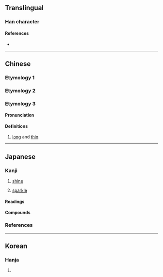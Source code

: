 {{also|耀}}
{{character info}}
==Translingual==

===Han character===
{{Han char|rn=86|rad=火|as=14|sn=18|four=97814|canj=FSMG|ids=⿰火翟}}

====References====
* {{Han ref|kx=0686.010|dkj=19520|dj=1098.220|hdz=32244.030|uh=71FF|ud=29183|bh=EFFA|bd=61434}}

----

==Chinese==

===Etymology 1===
{{zh-see|耀|v}}

===Etymology 2===
{{zh-see|爍|v}}

===Etymology 3===
{{zh-forms}}

====Pronunciation====
{{zh-pron
|m=shào
|cat=a
}}

====Definitions====
{{zh-hanzi}}

# [[long]] and [[thin]]

----

==Japanese==
{{ja-kanji forms-IVS
|vs1=01
|vs2=03
|col-vs1=aj
|col-vs2=hdmj
|pic-shin=U71ff-j.svg
|pic-kyu=U71ff-kyu.svg
|ref={{R:ja:KDJ|1383|742}}
}}

===Kanji===
{{ja-kanji|grade=|rs=火14}}

# [[shine]]
#: {{syn|ja|曜}}
# [[sparkle]]
#: {{syn|ja|曜}}

====Readings====
{{ja-readings
|goon=よう<えう
|kanon=よう<えう
|kun=かがや-く, ひかり-
|nanori=てる
}}

====Compounds====
{{col2-u|ja
|{{ja-r|燿%日|よう%じつ}}
|{{ja-r|燿%爍|よう%しゃく}}
|{{ja-r|燿%徳|よう%とく}}
|{{ja-r|燿%燿|よう%よう}} ({{ja-r|耀%耀|よう%よう|rom=-}}, {{ja-r|曜%曜|よう%よう|rom=-}})
|{{ja-r|燿%霊|よう%れい}} ({{ja-r|耀%霊|よう%れい|rom=-}}, {{ja-r|曜%霊|よう%れい|rom=-}})
|{{ja-r|赫%燿|かく%やく}} ({{ja-r|赫%耀|かく%やく|rom=-}})
|{{ja-r|輝%燿|き%よう}}
|{{ja-r|玄%燿|げん%よう}}
|{{ja-r|炫%燿|げん%よう}} ({{ja-r|炫%耀|げん%よう|rom=-}})
|{{ja-r|眩%燿|げん%よう}} ({{ja-r|眩%耀|げん%よう|rom=-}})
|{{ja-r|焜%燿|こん%よう}}
|{{ja-r|流%燿|りゅう%よう}}
}}

===References===
<references/>

----

==Korean==

===Hanja===
{{ko-hanja|hangeul=요|eumhun=|rv=yo|mr=yo|y=yo}}

# {{rfdef|ko|sort=火14}}